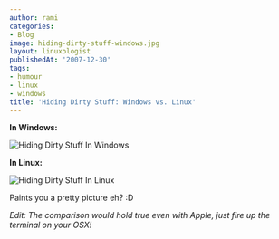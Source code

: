 ```yaml
---
author: rami
categories:
- Blog
image: hiding-dirty-stuff-windows.jpg
layout: linuxologist
publishedAt: '2007-12-30'
tags:
- humour
- linux
- windows
title: 'Hiding Dirty Stuff: Windows vs. Linux'
---
```


**In Windows:**

![Hiding Dirty Stuff In Windows](/assets/images/content/blog/hiding-dirty-stuff-windows.jpg)

**In Linux:**

![Hiding Dirty Stuff In Linux](/assets/images/content/blog/hiding-dirty-stuff-linux.jpg)

Paints you a pretty picture eh? :D

*Edit: The comparison would hold true even with Apple, just fire up the terminal on your OSX!*
